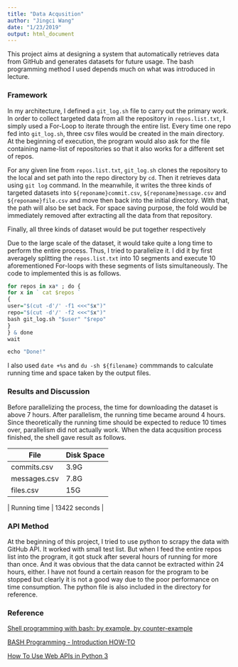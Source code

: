 ```yaml
---
title: "Data Acqusition"
author: "Jingci Wang"
date: "1/23/2019"
output: html_document
---
```



This project aims at designing a system that automatically retrieves data from GitHub and generates datasets for future usage. The bash programming method I used depends much on what was introduced in lecture.

### Framework

In my architecture, I defined a `git_log.sh` file to carry out the primary work. In order to collect targeted data from all the repository in `repos.list.txt`, I simply used a For-Loop to iterate through the entire list. Every time one repo fed into `git_log.sh`, three csv files would be created in the main directory. At the beginning of execution, the program would also ask for the file containing name-list of repositories so that it also works for a different set of repos.

For any given line from `repos.list.txt`, `git_log.sh` clones the repository to the local and set path into the repo directory by `cd`. Then it retrieves data using `git log` command. In the meanwhile, it writes the three kinds of targeted datasets into  `${reponame}commit.csv`, `${reponame}message.csv` and `${reponame}file.csv` and move then back into the initial directory. With that, the path will also be set back. For space saving purpose, the fold would be immediately removed after extracting all the data from that repository. 

Finally, all three kinds of dataset would be put together respectively

Due to the large scale of the dataset, it would take quite a long time to perform the entire process. Thus, I tried to parallelize it. I did it by first averagely splitting the `repos.list.txt` into 10 segments and execute 10 aforementioned For-loops with these segments of lists simultaneously. The code to implemented this is as follows.

```r
for repos in xa* ; do {
for x in ` cat $repos ` 
{
user="$(cut -d'/' -f1 <<<"$x")"
repo="$(cut -d'/' -f2 <<<"$x")"
bash git_log.sh "$user" "$repo"
} 
} & done
wait

echo "Done!"
```

I also used `date +%s`  and `du -sh ${filename}` commmands to calculate running time and space taken by the output files.

### Results and Discussion 

Before parallelizing the process, the time for downloading the dataset is above 7 hours. After parallelism, the running time became around 4 hours. Since theoretically the running time should be expected to reduce 10 times over, parallelism did not actually work. 
 When the data acqusition process finished, the shell gave result as follows.

File | Disk Space
-----|-----------
commits.csv | 3.9G
messages.csv | 7.8G
files.csv | 15G

 | Running time | 13422 seconds |



### API Method

At the beginning of this project, I tried to use python to scrapy the data with GitHub API. It worked with small test list. But when I feed the entire repos list into the program, it got stuck after several hours of running for more than once. And it was obvious that the data cannot be extracted within 24 hours, either. I have not found a certain reason for the program to be stopped but clearly it is not a good way due to the poor performance on time consumption. The python file is also included in the directory for reference.

### Reference


[Shell programming with bash: by example, by counter-example](http://matt.might.net/articles/bash-by-example/)

[BASH Programming - Introduction HOW-TO](http://tldp.org/HOWTO/Bash-Prog-Intro-HOWTO.html)

[How To Use Web APIs in Python 3](https://www.digitalocean.com/community/tutorials/how-to-use-web-apis-in-python-3) 



